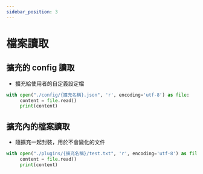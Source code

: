 ```yaml
---
sidebar_position: 3
---
```


# 檔案讀取

## 擴充的 config 讀取

- 擴充給使用者的自定義設定檔

```py
with open("./config/{擴充名稱}.json", 'r', encoding='utf-8') as file:
     content = file.read()
     print(content)
```

## 擴充內的檔案讀取

- 隨擴充一起封裝，用於不會變化的文件

```py
with open("./plugins/{擴充名稱}/test.txt", 'r', encoding='utf-8') as file:
     content = file.read()
     print(content)
```
